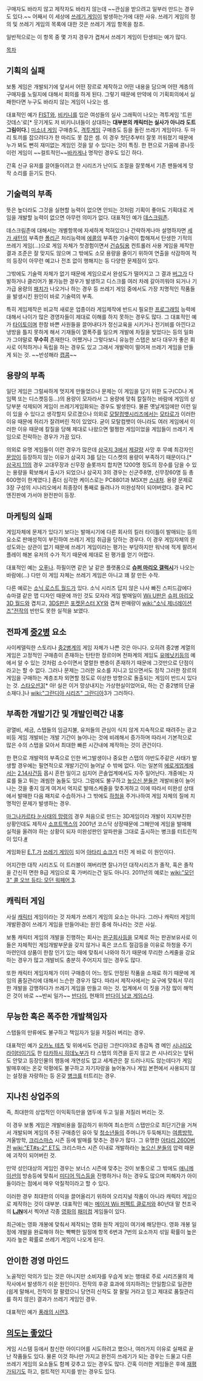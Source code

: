 구매자도 바라지 않고 제작자도 바라지 않는데 ~~관심을 받으려고 일부러 만드는 경우도 있다.~~ 어째서 이 세상에 [[쓰레기 게임]]이 발생하는가에 대한 사유. 쓰레기 게임의 정의 및 쓰레기 게임의 목록에 대한 것은 쓰레기 게임 항목을 참조.

일반적으로는 이 항목 중 몇 가지 경우가 겹쳐서 쓰레기 게임이 탄생되는 예가 많다. 

[[목차]]

== 기획의 실패 ==
보통 게임은 개발되기에 앞서서 어떤 장르로 제작하고 어떤 내용을 담으며 어떤 계층의 구매자를 노릴지에 대해서 회의를 하게 된다. 그렇기 때문에 만약에 이 기획회의에서 실패한다면 누구도 바라지 않는 게임이 나오는 셈.

대표적인 예가 [[FIST]]와, [[비키니]]를 입은 여성들의 실사 그래픽이 나오는 격투게임 '트윈 갓데스'로[* 웃기게도 저 비키니녀들이 상대하는 '''대부분의 캐릭터는 실사가 아니라 도트 그림이다.'''] [[미소녀 게임]] 구매층도, [[격투게임]] 구매층도 등을 돌린 쓰레기 게임이다. 두 마리 토끼를 잡으려다가 한 마리도 못 잡은 셈. 이 경우 첫단추부터 잘못 끼워졌기 때문에 누가 봐도 뻔히 재미없는 게임인 것을 알 수 있다는 것이 특징. 한 편으로 가뭄에 콩나듯 이런 게임이 ~~컬트적인~~[[바카게]]나 명작인 경우도 있긴 하다.

간혹 신규 유저를 끌어들이려고 한 시리즈가 난이도 조절을 잘못해서 기존 팬들에게 망작 소리를 듣기도 한다.

== 기술력의 부족 ==
뜻은 높더라도 그것을 실현할 능력이 없으면 안되는 것처럼 기획이 좋아도 기획대로 게임을 개발할 능력이 없으면 아무런 의미가 없다. 대표적인 예가 [[데스크림존]].

데스크림존에 대해서는 개별항목에 자세하게 적혀있으나 간략하게나마 설명하자면 [[세가 새턴]]의 부족한 [[폴리곤]] 처리능력에 [[에콜]]의 부족한 기술력이 합해져서 탄생한 기적의 쓰레기 게임(...)으로 게임 자체가 첫경험이면서 [[건슈팅]]용 컨트롤러 사용 게임을 제작한 결과 조준은 잘 맞지도 않으며 그 밖에도 소모 용량을 줄이기 위하여 연출을 삭감하여 적의 등장이 아무런 예고나 전조 없이 행해지는 등 다양한 문제점이 있다.

그밖에도 기술력 자체가 없기 때문에 게임으로서 완성도가 떨어지고 그 결과 [[버그]]가 다발하거나 클리어가 불가능한 경우가 발생하고 디스크를 여러 차례 갈아끼워야 되거나 기가급 용량의 [[패치]]가 나오거나 하는 경우 등 쓰레기 게임 중에서도 가장 치명적인 작품들을 발생시킨 원인이 바로 기술력의 부족.

특히 게임제작은 비교적 새로운 업종이라 게임제작에 반드시 필요한 [[프로그래밍]] 능력에 대해서 나이가 많은 경영자들이 제대로 이해를 하지 못하는 경우도 많다. 그 대표적인 예가 [[타이토]]이며 한참 바쁜 사원들을 끌어내다가 정신교육을 시키거나 전기비를 아낀다고 냉방을 틀지 못하게 해서 기재들이 열폭주를 일으켜 개발에 차질을 빚었다는 등의 일화가 그야말로 '''무수히''' 존재한다. 어쨌거나 그렇다보니 유능한 스탭은 보다 대우가 좋은 회사로 이적하거나 독립을 하는 경우도 있고 그래서 개발력이 떨어져 쓰레기 게임을 만들게 되는 것. ~~반성해라 [[캡콤]]~~ 

== 용량의 부족 ==
일단 게임은 그럴싸하게 멋지게 만들었으나 문제는 이 게임을 담기 위한 도구(CD나 게임팩 또는 디스켓등등...)의 용량이 모자라서 그 용량에 맞춰 칼질하는 바람에 게임의 상당부분 삭제되어 게임이 쓰레기게임화되는 경우도 발생한다. 물론 옛날게임에만 이런 일이 있을 수 있다고 생각할지 모르겠으나 의외로 [[모탈컴뱃]]시리즈에서는 [[모타로]]가 이러한 이유 때문에 허리가 잘려버린 적이 있었다. 굳이 모탈컴뱃이 아니라도 여러 게임에서 이러한 이유 때문에 칼질을 당해 제대로 나왔으면 멀쩡한 게임이었을 게임들이 쓰레기 게임으로 전락하는 경우가 가끔 있다. 

의외로 유명 게임들이 이런 경우가 많은데 [[삼국지 3]]에서 [[제갈량]] 사망 후 무예 최강자인 [[문앙]]이 등장하지 않는 이유가 삼국지 3를 담는 디스켓의 용량이 부족하기 때문이다.[* [[삼국지 11]]의 경우 고대무장과 신무장 슬롯까지 합치면 1200명 정도의 장수를 담을 수 있는 용량을 확보해서 출시가 되었으나 삼국지 3의 경우는 신군주8명, 신무장60명 등 총 600명이 한계였다.] 좀더 심각한 케이스로는 PC8801과 MSX판 [[스내처]]. 용량 문제로 3장 구성의 시나리오에서 최종장이 통째로 들려나가 미완성작이 되어버렸다. 결국 PC엔진판에 가서야 완전판이 등장.

== 마케팅의 실패 ==
게임자체에 문제가 있다기 보다는 발매시기에 다른 회사의 킬러 타이틀이 발매되는 등의 요소로 판매성적이 부진하여 쓰레기 게임 취급을 당하는 경우다. 이 경우 게임자체의 완성도와는 상관이 없기 때문에 쓰레기 게임이라는 평가는 부당하지만 워낙에 적게 팔려서 플레이 해본 유저의 수가 적기 때문에 제대로 된 평가를 얻기 어렵다.

대표적인 예는 [[오푸나]]. 하필이면 같은 날 같은 플랫폼으로 '''[[슈퍼 마리오 갤럭시]]'''가 나오는 바람에(...) 다만 이 게임 자체는 쓰레기 게임은 아니고 꽤 잘 만든 수작.

다른 예로는 [[소닉 로스트 월드]]가 있다. 소닉 시리즈 답지 않은 나사 빠진 스피드감에다 슈마갤 같은 맵 디자인 때문에 까인 것도 모자라 게임 발매일이 [[Wii U]]판은 [[슈퍼 마리오 3D 월드]]와 겹치고, [[3DS]]판은 [[포켓몬스터 XY]]와 겹쳐 판매량이 [[wiki:"소닉 제너레이션즈"전작]]의 반만도 못한 실적을 보였다.
== 전파계 [[중2병]] 요소 ==
사이케델릭한 스토리나 [[중2병]]계의 게임 자체가 나쁜 것은 아니다. 오히려 중2병 계열의 게임은 고정적인 구매층이 존재하는 탄탄한 장르이며 전파계의 게임도 [[유메닛키]]등의 예에서 알 수 있는 것처럼 소수이면서 열렬한 팬층이 존재하기 때문에 그것만으로 단점이라고는 할 수 없다. 그러나 문제는 그러한 요소를 지니고 있으면서도 정작 그러한 장르의 게임을 구매하는 계층조차 외면할 정도로 이상한 방향으로 돌출되는 게임이 반드시 있다는 것. [[스타오션3]][* 아! 실은 이거 망상내지는 가상현실이었어요, 하는 건 중2병의 단골소재다.]나 [[wiki:"그란디아 시리즈" 그란디아]]3가 그러하다.

== 부족한 개발기간 및 개발인력간 내홍 ==

광열비, 세금, 스탭들의 임금지불, 유저들의 관심이 식지 않게 지속적으로 때려주는 광고비등 게임 개발비는 개발 기간이 늘어나는 것에 비례해서 증가하며 따라서 기본적으로 많은 수의 스탭을 모아서 최대한 빠른 시간내에 제작하는 것이 관건이다.

한 편으로 개발력의 부족으로 인한 버그발생이나 중요한 스탭의 야반도주같은 사태가 발생할 경우에는 필연적으로 개발기간이 늘어날 수 밖에 없다. 이는 일본의 [[에로게]]업계에서는 [[2.14사건]]등 몹시 흔한 일이고 심지어 콘솔업계에서도 자주 일어난다. 개중에는 자료를 들고 튀는 괘씸한 놈들도 있다. 그럼에도 불구하고 [[높으신 분]]들은 개발비용이 늘어나는 것을 좋지 않게 여겨서 억지로 발매스케줄을 맞추게하고 이에 따라서 미완성 상태에서 발매한 다음 패치로 수습하거나 그 밖에도 [[하청]]을 주거나하여 게임 자체의 질에 치명적인 문제가 발생하는 경우.

[[마그나카르타 눈사태의 망령]]의 경우 처음으로 만드는 3D게임이라 개발이 지지부진한 상황인데도 제작사 [[소프트맥스]]의 2001년 코스닥 상장때문에 그해안에 게임을 발매해 실적을 올려야 하는 상황이 되자 미완성판인 알파판을 그대로 출시하는 병크를 터트린적이 있다.[http://www.inven.co.kr/webzine/news/?news=42589 #]

게임화된 [[E.T.]]가 [[쓰레기 게임]]이 되어 [[아타리 쇼크]]가 터진 게 바로 이 원인이다.

어지간한 대작 시리즈도 이 트러블이 껴버리면 잘나가던 대작시리즈가 졸작, 혹은 졸작을 간신히 면한 B급 게임으로 훅 가버리는건 일도 아니다. 2011년의 예로는 [[wiki:"모던3" 콜 오브 듀티: 모던 워페어 3]].

== 캐릭터 게임 ==
사실 [[캐릭터]] 게임이라는 것 자체가 쓰레기 게임의 요소는 아니다. 그러나 캐릭터 게임의 개발환경이 쓰레기 게임을 만들어내는 원인 중에 하나라는 것은 사실.

보통 캐릭터 게임의 개발을 진행하는 회사는 [[완구]]회사등을 모체로 하는 판권보유사로 이들은 자체적인 게임개발부문을 갖지 않거나 혹은 코스트 절감등을 이유로 하청을 주기 마련인데 상품이 한참 인기 있는 때에 맞춰서 나와야 하기 때문에 무리한 스케줄을 강요하는 경우가 많고 개발비도 충분히 주어지지 않는 경우도 많다.

또한 캐릭터 게임자체가 이미 구매층이 어느 정도 안정된 작품을 소재로 하기 때문에 게임의 품질관리에 대해서 느슨한 경우가 많다. 따라서 제작사에서는 요구에 맞춰서 무리한 개발을 강행하다가 쓰레기 게임을 만들고 마는 것. 업계에서 이 짓을 가장 많이 해먹은 것이 바로 ~~반씨 일가~~ [[반다이]], 현재의 [[반다이 남코 게임스]]다. 

== 무능한 혹은 폭주한 개발책임자 ==
스탭들의 만류에도 불구하고 책임자가 일을 저질러 버리는 경우.

대표적인 예가 [[오카노 테츠]] 및 위에서도 언급된 그란디아3로 총감독 겸 메인 [[시나리오 라이터]]이기도 한 [[타카하시 히데노부]]가 타 스탭의 의견을 듣지 않고 쓴 시나리오는 앞뒤도 안맞고 등장인물의 행동에 개연성도 없고 세계관은 잘 드러나지도 않는데다가 게임 발매후에는 온갖 악평에도 불구하고 자기자랑을 늘어놓거나 게임 본편에서 사용되지 않는 설정을 자랑하는 등 온갖 [[병크]]를 터트리는 경우.

== 지나친 상업주의 ==
즉, 최대한의 상업적인 이익획득만을 염두에 두고 일을 저질러 버리는 것.

이 경우 보통 게임은 개발비용을 절감하기 위하여 최소한의 스탭만으로 최단기간을 거쳐서 개발되며 게임의 주된 구매층인 유아 및 [[청소년]]들의 주머니가 두둑해지는 [[여름방학]], 겨울방학, [[크리스마스]] 시즌 등에 발매를 맞추는 경우가 많다. 그 유명한 [[아타리 2600]]버전 [[wiki:"ET#s-2" ET]]도 크리스마스 시즌 이내로 개발하라는 [[높으신 분]]들의 압력 때문에 괴작이 되어버린 것.

만약 성인대상의 게임인 경우는 보너스 시즌에 맞추는 것이 보통으로 그 밖에도 [[애니메이션]]의 방송등에 맞춰서 [[미디어 믹스]]등을 진행하거나 하는 경우도 많으며 피해자가 아이들이라는 점에서 매우 악질적이라고 할 수 있다.

이러한 경우 최대한의 이익을 끌어올리기 위하여 오리지널 작품이 아니라 캐릭터 게임으로 제작하는 것이 대부분. 대표적인 예는 [[메이저 Wii 퍼펙트 클로저]]와 80년대 말 천조국의 '''[[LJN]]'''에서 찍어낸 각종 [[영화]]의 [[패미컴]] 게임들이 있다.

최근에는 영화 개봉에 맞춰서 제작되는 영화 원작 게임이 여기에 해당한다. 영화 개봉 일정에 개발을 완료해야 하는 빡빡한 일정에 항목 6번과 7번의 요소까지 섞일 확률이 높은지라 높은 확률로 쓰레기 게임이 나오게 된다.

== 안이한 경영 마인드 ==
노골적인 악의가 있는 것은 아니지만 소비자를 우습게 보는 행태로 주로 시리즈물의 제작사에서 발생하기 쉬운 원인이다. 전작의 후광 효과에 의지하려는 안일함으로 일관한(쉽게 말해서, 전작이 잘 팔렸으니 당연히 신작도 잘 팔릴 거라고 믿고 제대로 품질관리를 하지 않은) 결과가 쓰레기 게임인 경우.

대표적인 예가 [[풍래의 시렌3]].
== [[의도는 좋았다]] ==
게임 시스템 등에서 참신한 아이디어를 시도하려고 했으나, 여러가지 이유로 실패로 끝난 작품들도 있다. 물론 이것 하나만 가지고 완전히 쓰레기가 되는 경우는 드물고 다른 쓰레기 게임의 요소들도 함께 갖추고 있는 경우도 많다. 간혹 이러한 게임들은 후에 [[재평가]]되기도 하고, 컬트적인 지지를 받는 경우도 있다.
